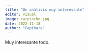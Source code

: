 ```yaml
---
title: "Un análisis muy interesante"
editor: visual
image: carpincho.jpg
date: 2022-11-18
author: "Capibara"
---
```


Muy interesante todo.

